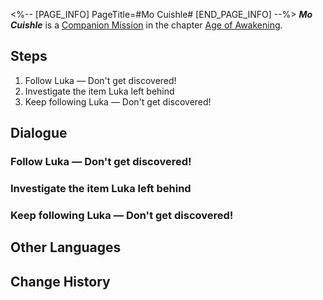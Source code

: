 <%-- [PAGE_INFO]
PageTitle=#Mo Cuishle#
[END_PAGE_INFO] --%>
{{Stub|Dialogue, characters, and location(s)}}
{{Mission Infobox
|id            = 2011801
|title         = 
|image         = Mission Mo Cuishle.png
|type          = Companion
|event_name    = 
|chapter       = Age of Awakening (Companion Mission Chapter)
|requirements  = 
|summary       = <!--official mission summary from Fate's Atlas-->
|characters    = <!--characters that appear in this mission-->
|startLocation = <!--location as it intially appears on the mission screen-->
|world         = <!--i.e. Penacony-->
|area          = <!--i.e. A Child's Dream-->
|prev          = 
|next          = 
|exp           = 
|credits       = 
|stellarJade   = 
|other         = 
}}
'''''Mo Cuishle''''' is a [[Companion Mission]] in the chapter [[Age of Awakening (Companion Mission Chapter)|Age of Awakening]].

==Steps==
# Follow Luka &mdash; Don't get discovered!
# Investigate the item Luka left behind
# Keep following Luka &mdash; Don't get discovered!

<!--
==Gameplay Notes==

--><!--
==Trial Character==

-->
==Dialogue==
{{Stub Dialogue}}
{{Dialogue Start}}
:{{tx}}
{{Dialogue End}}

===Follow Luka &mdash; Don't get discovered!===
{{Mission Description|type=companion|location=<!--to be added-->|update|Luka's string of weird behaviors have made you and Seele quite suspicious.<br />You follow him to Rivet Town in order to find out the truth of the matter.<br />Follow Luka quietly and see what kind of secret he is hiding.}}
{{Dialogue Start}}
:{{tx}}
{{Dialogue End}}

===Investigate the item Luka left behind===
{{Mission Description|type=companion|location=<!--to be added-->|update|Luka's string of weird behaviors have made you and Seele quite suspicious.<br />You follow him to Rivet Town in order to find out the truth of the matter.<br />Luka left a mysterious box before the orphanage. Go and open it, and see what kind of secret lies within.}}
{{Dialogue Start}}
:{{tx}}
{{Dialogue End}}

===Keep following Luka &mdash; Don't get discovered!===
{{Mission Description|type=companion|location=<!--to be added-->|update|Luka's string of weird behaviors have made you and Seele quite suspicious.<br />You follow him to Rivet Town in order to find out the truth of the matter.<br />Follow Luka quietly and see what kind of secret he is hiding.}}
{{Dialogue Start}}
:{{tx}}
{{Dialogue End}}

==Other Languages==
{{Other Languages
|en   = Mo Cuishle
|zhs  = 我的挚爱，我的血肉
|zht  = 我的摯愛，我的血肉
|ja   = 私の最愛、私の血
|ko   = 나의 사랑, 나의 혈육
|es   = Mo Cuishle
|fr   = Mon amour, ma chair, mon sang
|ru   = Моя кровиночка
|th   = รักแท้ของฉัน เลือดเนื้อของฉัน
|vi   = Tình Yêu Của Tôi, Nhịp Đập Của Tôi
|de   = Mo Cuishle
|id   = Kesayanganku, Darah Dagingku
|pt   = Mo Cuishle
}}

==Change History==
{{Change History|1.3}}
